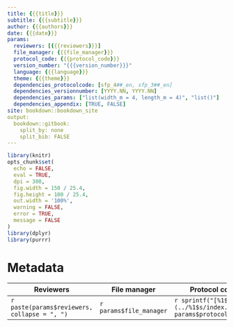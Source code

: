 ```yaml
---
title: {{{title}}}
subtitle: {{{subtitle}}}
author: {{{authors}}}
date: {{{date}}}
params:
  reviewers: [{{{reviewers}}}]
  file_manager: {{{file_manager}}}
  protocol_code: {{{protocol_code}}}
  version_number: "{{{version_number}}}"
  language: {{{language}}}
  theme: {{{theme}}}
  dependencies_protocolcode: [sfp_4##_en, sfp_3##_en]
  dependencies_versionnumber: [YYYY.NN, YYYY.NN]
  dependencies_params: ["list(width_m = 4, length_m = 4)", "list()"]
  dependencies_appendix: [TRUE, FALSE]
site: bookdown::bookdown_site
output: 
  bookdown::gitbook:
    split_by: none
    split_bib: FALSE
---
```



<!--
Instructies bij declaratie van dependencies in de yaml header:
Er zijn vier velden in de yaml header die je moet aanpassen voor project-specifieke protocols:
dependencies_protocolcode, dependencies_versionnumber, dependencies_params en dependencies_appendix.
Elk van deze 'keys' worden gedefinieerd als onderdeel van het 'params' yaml veld.
Aan elk van deze keys moet je informatie doorgeven over de dependencies van je protocol.
Deze informatie wordt doorgegeven als een vector tussen vierkante haken en komma als scheidingsteken.
Elk van de vier vectoren moet even lang zijn en de volgorde van de elementen moet overeenkomen (dus eerste element van dependencies_protocolcode komt overeen met eerste element van dependencies_versionnumber)

dependencies_protocolcode: hier geef je de protocolcodes door waar het project-specifieke protocol van afhankelijk is.

dependencies_versionnumber: hier geef je de versienummers door waar het project-specifieke protocol van afhankelijk is.

dependencies_params: Hier geef je de key-value pairs door van de parameters waar je van de defaultwaarden wil afwijken. Je geeft deze door als "list(key1 = 'value1', key2 = 'value2')". 
Indien je niet van de defaultwaarden wil afwijken, geef je een lege lijst door als "list()".

dependencies_appendix: een TRUE FALSE vector die aangeeft welke dependencies je als bijlage wil opnemen in het projectspecifieke protocol.

Instructies bij opmaak van het protocol:

Hieronder vind je de verschillende onderdelen van een protocol.
In de bijhorende losse Rmd bestanden vind je een beschrijving wat er bij elk onderdeel vermeld moet worden.
Het is in die bestanden dat je moet editeren.
Niet alle onderdelen zijn altijd van toepassing.
Laat in die gevallen de titelhoofdingen staan en vermeld expliciet “niet van toepassing”.
-->


```r
library(knitr)
opts_chunk$set(
  echo = FALSE, 
  eval = TRUE,
  dpi = 300,
  fig.width = 150 / 25.4,
  fig.height = 100 / 25.4,
  out.width = '100%',
  warning = FALSE,
  error = TRUE,
  message = FALSE
)
library(dplyr)
library(purrr)
```

# Metadata {-}

| Reviewers | File manager | Protocol code | Version number | Language | Theme |
| --------- | ----------------- | ------------- | ------------ | ---- | ----- |
| `r paste(params$reviewers, collapse = ", ")` | `r params$file_manager` | `r sprintf("[%1$s](../%1$s/index.html)", params$protocol_code)` | `r params$version_number` | `r params$language` | `r params$theme` |



